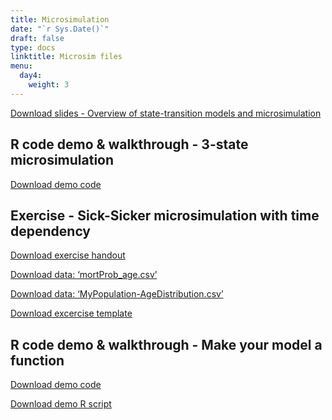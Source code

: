 ---
title: Microsimulation
date: "`r Sys.Date()`"
draft: false
type: docs
linktitle: Microsim files
menu:
  day4:
    weight: 3
---

[Download slides - Overview of state-transition models and microsimulation](../../../Course_Modularization/CDC 2022-23/part 2/Day 7 -Overview State-tranisiton models and Microsim - CDC 2022.pdf)

<!-- [Download slides - PSA - Make a function](../../../Course_Modularization/CDC 2022-23/part 2/Day 7 - PSA - make a function - CDC 2022.pdf) -->

## R code demo & walkthrough - 3-state microsimulation 

[Download demo code](../../../Course_Modularization/CDC 2022-23/part 2/microsim_3-state_time.Rmd)

## Exercise - Sick-Sicker microsimulation with time dependency 

[Download exercise handout](../../../Course_Modularization/CDC 2022-23/part 2/microsim_sick-sicker_time_exercise.html)

[Download data: 'mortProb_age.csv'](../../../Course_Modularization/CDC 2022-23/part 2/mortProb_age.csv)

[Download data: 'MyPopulation-AgeDistribution.csv'](../../../Course_Modularization/CDC 2022-23/part 2/MyPopulation-AgeDistribution.csv)

[Download excercise template](../../../Course_Modularization/CDC 2022-23/part 2/microsim_Sick-Sicker_time_template.Rmd)

<!-- [Download excercise solutions](../../../Course_Modularization/CDC 2022-23/part 2/microsim_Sick-Sicker_time_solutions.Rmd) -->

## R code demo & walkthrough - Make your model a function 

[Download demo code](../../../Course_Modularization/CDC 2022-23/part 2/microsim_3-state_time_SA.Rmd)

[Download demo R script](../../../Course_Modularization/CDC 2022-23/part 2/Function_Microsim_3-state_time.R)


